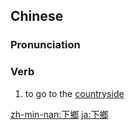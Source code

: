 {{also|下乡}}
==Chinese==
{{zh-forms|s=下乡}}

===Pronunciation===
{{zh-pron
|m=xiàxiāng
|c=haa6 hoeng1
|mn=qz:hǎ-hiong/tw,xm:hā-hiong/zz:hēe-hiang
|cat=v
}}

===Verb===
{{zh-verb}}

# to go to the [[countryside]]

[[zh-min-nan:下鄉]]
[[ja:下鄉]]